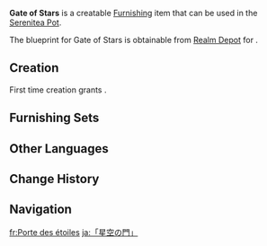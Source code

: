 {{Furnishing Infobox
|id             = 374119
|image          = Item Gate of Stars.png
|category       = Outdoor Furnishing
|subcategory    = Fence
|quality        = 3
|adeptal_energy = 60
|load           = 45
|reduced_load   = 33
|description    = An ornamental metal door creatively utilizing decorative clockwork elements as ornamentation. It is of the same design as the metal gate within the [[Astral Garden]].<br>According to legend, before embarking on the [[Aerial Express]] to the stars, every resident of [[Constellation Metropole]] tasked with maintaining the starry sky would need to symbolically pass through this gate before going to the train platform. However, with the slow passing of time, that train which once traversed the starry firmament has not set out for over a century, and no more footsteps ring out from beneath it. Even so, this door remains along with the gift from the [[Goddess of Prophecy]], silently guarding the fate of Constellation Metropole.
|mention        = Barbeloth
|blueprint      = Realm Depot
}}
'''Gate of Stars''' is a creatable [[Furnishing]] item that can be used in the [[Serenitea Pot]].

The blueprint for Gate of Stars is obtainable from [[Realm Depot]] for {{Item|Realm Currency|30|x=160}}.

==Creation==
First time creation grants {{Item|Trust|24|x=60}}.
{{Recipe
|type = Creation
|time = 14h
|Iron Chunk = 2
|White Iron Chunk = 6
|sort = Iron Chunk;White Iron Chunk
}}

==Furnishing Sets==
{{Craft Usage}}

==Other Languages==
{{Other Languages
|en       = Gate of Stars
|zhs      = 「星空之门」
|zhs_rm   = 
|zht      = 「星空之門」
|zht_rm   = 
|zh_tl    = 
|ja       = 「星空の門」
|ja_rm    = "Hoshizora no Mon"
|ja_tl    = "Gate of Stars"
|ko       = 「별하늘의 문」
|ko_rm    = 
|ko_tl    = 
|es       = Puerta estelar
|es_tl    = Star Gate
|fr       = Porte des étoiles
|fr_tl    = Gate of Stars
|ru       = Звёздные врата
|ru_tl    = 
|th       = "ประตูแห่งดวงดาว"
|th_rm    = 
|th_tl    = 
|vi       = Khung Cửa Trời Sao
|vi_tl    = 
|de       = „Tor zu den Sternen“
|de_tl    = "Gate to the Stars"
|id       = Gerbang Bintang
|id_tl    = The Star Gate
|pt       = "Portal do Céu Estrelado"
|pt_tl    = 
|tr       = Yıldızlar Kapısı
|tr_tl    = 
|it       = Porta delle stelle
|it_tl    = 
}}

==Change History==
{{Change History|4.8}}

==Navigation==
{{Furnishing Navbox|exterior}}

[[fr:Porte des étoiles]]
[[ja:「星空の門」]]